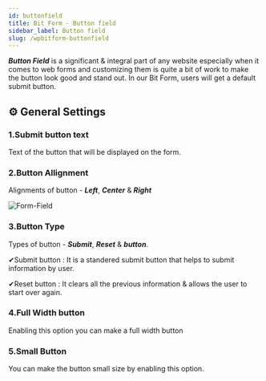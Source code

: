 ```yaml
---
id: buttonfield
title: Bit Form - Button field
sidebar_label: Button field
slug: /wpbitform-buttonfield
---
```


***Button Field*** is a significant & integral part of any website especially when it comes to web forms and customizing them is quite a bit of work to make the button look good and stand out. In our Bit Form, users will get a default submit button.

## ⚙ General Settings 

 ### 1.Submit button text 
 Text of the button that will be displayed on the form.

 ### 2.Button Allignment 
 Alignments of button - ***Left***, ***Center*** & ***Right***

 <Image
  src="Field-Types/Button-Bit-Form"
  alt="Form-Field"
  w="1900"
  h="350"
/>

 ### 3.Button Type 
 Types of button - ***Submit***, ***Reset*** & ***button***.

 ✔Submit button : It is a standered submit button that helps to submit information by user.

 ✔Reset button : It clears all the previous information & allows the user to start over again.
 
 ### 4.Full Width button 
 Enabling this option you can make a full width button
 
 ### 5.Small Button 
 You can make the button small size by enabling this option.
